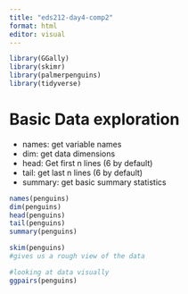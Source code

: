 ```yaml
---
title: "eds212-day4-comp2"
format: html
editor: visual
---
```


```r
library(GGally)
library(skimr)
library(palmerpenguins)
library(tidyverse)
```

# Basic Data exploration

-   names: get variable names
-   dim: get data dimensions
-   head: Get first n lines (6 by default)
-   tail: get last n lines (6 by default)
-   summary: get basic summary statistics

```r
names(penguins)
dim(penguins)
head(penguins)
tail(penguins)
summary(penguins)
```
```r
skim(penguins)
#gives us a rough view of the data
```
```r
#looking at data visually
ggpairs(penguins)
```





